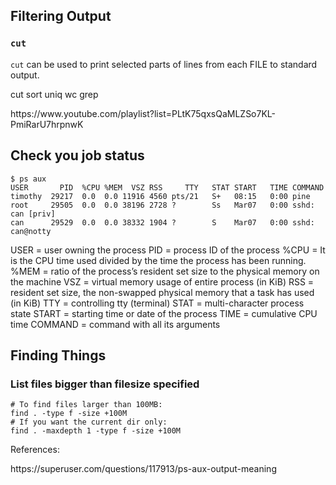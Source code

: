## Filtering Output

### `cut`  

`cut` can be used to print selected parts of lines from each FILE to standard output.



cut sort uniq wc grep 




https://www.youtube.com/playlist?list=PLtK75qxsQaMLZSo7KL-PmiRarU7hrpnwK



## Check you job status


```
$ ps aux  
USER       PID  %CPU %MEM  VSZ RSS     TTY   STAT START   TIME COMMAND
timothy  29217  0.0  0.0 11916 4560 pts/21   S+   08:15   0:00 pine  
root     29505  0.0  0.0 38196 2728 ?        Ss   Mar07   0:00 sshd: can [priv]   
can      29529  0.0  0.0 38332 1904 ?        S    Mar07   0:00 sshd: can@notty  
```

USER = user owning the process
PID = process ID of the process
%CPU = It is the CPU time used divided by the time the process has been running.
%MEM = ratio of the process’s resident set size to the physical memory on the machine
VSZ = virtual memory usage of entire process (in KiB)
RSS = resident set size, the non-swapped physical memory that a task has used (in KiB)
TTY = controlling tty (terminal)
STAT = multi-character process state
START = starting time or date of the process
TIME = cumulative CPU time
COMMAND = command with all its arguments

## Finding Things

### List files bigger than filesize specified

```
# To find files larger than 100MB:
find . -type f -size +100M
# If you want the current dir only:
find . -maxdepth 1 -type f -size +100M

```

References:

https://superuser.com/questions/117913/ps-aux-output-meaning
